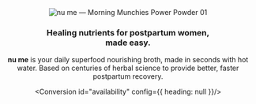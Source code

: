 
<Header/>
<Hero/>
<Callout name="Callout1" config={{ wrap: false }}>
<section>
  <img src="/images/nume-kit.png" class="nume-kit hidden--mobile" alt="nu me &mdash; Morning Munchies Power Powder 01" />
</section>
<section>

### Healing nutrients for postpartum women,<br/>made easy.

**nu me** is your daily superfood nourishing broth, made in seconds with hot water. Based on centuries of herbal science to provide better, faster postpartum recovery.

<Conversion id="availability" config={{ heading: null }}/>

</section>
</Callout>
<Callout name="Callout2"/>
<Callout name="Callout3"/>
<Callout name="Callout4">
  <BadgeList badges={[
    {
      id:"detox",
      label: "Debloat &amp; Detox",
      icon: '/images/icon-detox.svg',
    },
    {
      id:"joints",
      label: "Protect Joints",
      icon: '/images/icon-digestion.svg',
    },
    {
      id:"collagen",
      label: "Build Collagen",
      icon: '/images/icon-healing.svg',
    },
    {
      id:"digestion",
      label: "Easily Digested",
      icon: '/images/icon-joints.svg',
    },
    {
      id:"nutrients",
      label: "Replenish Iron &amp; Nutrients",
      icon: '/images/icon-nutrients.svg',
    },
    {
      id:"rejuvenate",
      label: "Engergize &amp; Rejuvenate",
      icon: '/images/icon-rejuvenate.svg',
    },
  ]}/>
</Callout>
<Callout name="Callout5"/>
<Callout name="Callout6"/>
<Callout name="Callout7"/>
<Callout name="Callout8">
  <Accordion
    id="tell-me-more"
    heading="Tell me more"
    items={[
      {
        active: true,
        id: `why-do-i-need-this`,
        heading: `Why do I need this?`,
        content: `In cultures all around the world (from Asia to Latin America and Africa), the focus during the postpartum period is all around recovering the woman through care and nutrition, because people understood that helping the mother thrive is the first step to a healthy, happy baby.
        Much of this is a lost art in today’s culture, and women have remarkable rates of postpartum depression and anxiety, feelings of isolation, and helplessness. Society prioritizes "snapping back in shape" and urging mothers to "do it all" without providing the tools or systems to properly support women.
        The act of giving birth creates a plate-sized wound in our bodies, which needs repair.  Pregnancy and birth also transition many essentials of health from the mom to the baby, leaving mothers depleted.  This healing cannot be rushed and must be done intentionally.
        nu me is on a mission to help postpartum women by bringing centuries-old, tried & true ingredients, herbs, and spices to expedite healing and promote a successful long-term recovery, targeting the internal wound and physical exertion that a woman’s body encounters through birth as well as aid in breastfeeding.  We formulated easy, convenient powdered broths that you can prepare single-handedly with hot water to sip your way back into thriving health.`,
      },
      {
        id: `who-is-this-for`,
        heading: `Who is this for?`,
        content: `Made for all the powerful, incredible women who have given birth and want one less thing to worry (aka. their own nutrition & how to take care of themselves) about with a newborn.
        If you're giving birth soon (good luck!), this is for you - order in advance and set aside for when the baby comes home.  You'll thank yourself for preparing when life feels all about the baby afterwards.
        If you've JUST given birth (you hero, you), this is for you - your body needs to replenish lost nutrients and energy above and beyond a regular diet.  The 4th trimester concept doesn't only apply to the baby; the first 6 weeks are absolutely critical for your recovery and journey to long term health, preventing future ailments that can range from PPD to pelvic floor issues and migraines.
        If you gave birth years ago, this is STILL for you - it's never too late to replenish and nourish our bodies.  You know that your body transformed after giving birth; this is a chance to transform it for the better.  Whether you look from a nutritional perspective (magenisum, iron, zinc, iodine, B vitamins, collagen, protein) or from an Eastern functional medicine point of view (heat, vata, energy, qi), your body can benefit from replenishing these lost essentials.`,
      },
      {
        id: `what-does-it-do`,
        heading: `What does it do?`,
        content: `Detoxes & depuffs. Heals & replenishes lost blood & nutrients. Rejuvenates & energizes. Prevents future long-term ailments and premature aging.
        Packed with quality, flash-frozen, powderized functional foods (like sprouted amaranth, apricot, apples) Traditional Chinese Medicine herbs (Angelica sinensi, Eucommia ulmoides) and Ayurvedic spices (Ajwain seeds, Tumeric), nu me’s quintessential power powders are formulated through a deep understanding for ancient healing ingredients from around the world that have been used for thousands of years. Often, these ingredients are inaccessible or time-consuming to prepare, especially for a mother juggling a newborn. With modern food science, we’re able to tap into these ancient ingredients, combined with quality functional foods, to provide a nutrient-dense powder that can be prepared instantly into a super food bowl to promote a better recovery and long term healing for women.`,
      },
      {
        id: `when-do-i-take-it`,
        heading: `When do I take it?`,
        content: `Consider it your morning starter (to complement or replace breakfast) or an afternoon snack while grazing between feedings. nu me is designed to replace all those empty calories between meals, consumed out of exhaustion, boredom, or extreme hunger - we’ve been there!
        Take it daily after giving birth (& especially those first 40 days / 6 weeks) for best results.`,
      },
      {
        id: `how-do-i-take-it`,
        heading: `How do I take it?`,
        content: `Just add hot water - as easy as making a bowl of instant oatmeal or instant coffee!  The key is to *always* use hot water (or hot broth, if you're feeling fancy that day) because the body can digest nutrients best at warmer temperatures, and you'll be replenishing the heat and qi lost during birth. `,
      },
      {
        id: `where-can-i-get-it`,
        heading: `Where can I get it?`,
        content: `Find nu me online here or inquire with your holistic care provider to see if they are part of the nu me circle! Complete list of distributors throughout the US to come!`,
      },
      {
        id: `safe-for-me-amp-baby`,
        heading: `Safe for me &amp; baby?`,
        content: `Abso-baby-lutely.
        The goal is to make sure we get your body the nutrients you uniquely need as well as the additional ones to pass onto the baby if you’re nursing. In fact, many of the active ingredients are tried & true remedies to aid in breastfeeding, used in cultures around the world for centuries on generations upon generations of mothers.`,
      },
      {
        id: `should-i-sign-up-for-early-access`,
        heading: `Should I sign up for early access?`,
        content: `We are constantly improving the formulas to meet more unique needs of our customers. Your unique story of health and birth will help us better customize the product for you.  Join our early access list to be the first to hear when we launch new products (a lot are coming!) and have your input be a part of our potential beta testers - giving us feedback on designs and flavors.`,
      },
    ]}
  />
</Callout>
<Conversion id="get-started"/>
<Footer/>
